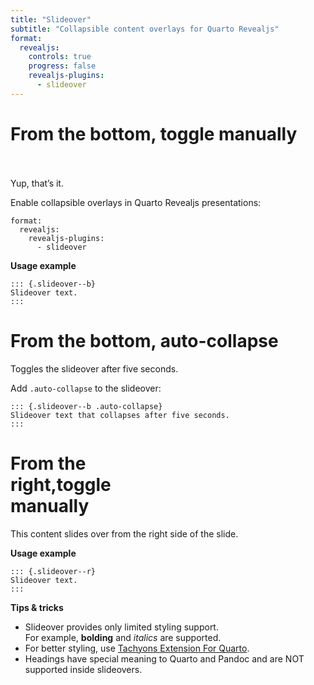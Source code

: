 ```yaml
---
title: "Slideover"
subtitle: "Collapsible content overlays for Quarto Revealjs"
format: 
  revealjs:
    controls: true
    progress: false
    revealjs-plugins: 
      - slideover
---
```


# From the bottom, toggle manually

<br><br>Yup, that's it.

::: {.slideover--b}
Enable collapsible overlays in Quarto Revealjs presentations:

```code
format: 
  revealjs:
    revealjs-plugins: 
      - slideover
```

**Usage example**

```code
::: {.slideover--b}
Slideover text.
:::
```
:::


# From the bottom, auto-collapse

Toggles the slideover after five seconds.

::: {.slideover--b .auto-collapse}
Add `.auto-collapse` to the slideover:

```code
::: {.slideover--b .auto-collapse}
Slideover text that collapses after five seconds.
:::
```
:::

# From the<br>right,toggle<br>manually

::: {.slideover--r}

This content slides over from the right side of the slide.

**Usage example**

```code
::: {.slideover--r}
Slideover text.
:::
```

**Tips & tricks**

- Slideover provides only limited styling support.<br>For example, **bolding** and _italics_ are supported.
- For better styling, use [Tachyons Extension For Quarto](https://github.com/nareal/tachyons).
- Headings have special meaning to Quarto and Pandoc and are NOT supported inside slideovers.

:::
